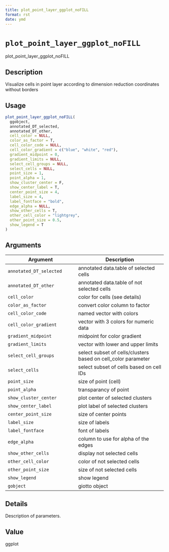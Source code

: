 ```yaml
--- 
title: plot_point_layer_ggplot_noFILL 
format: rst 
date: ymd 
--- 
```

# `plot_point_layer_ggplot_noFILL`

plot_point_layer_ggplot_noFILL


## Description

Visualize cells in point layer according to dimension reduction coordinates without borders


## Usage

```r
plot_point_layer_ggplot_noFILL(
  ggobject,
  annotated_DT_selected,
  annotated_DT_other,
  cell_color = NULL,
  color_as_factor = T,
  cell_color_code = NULL,
  cell_color_gradient = c("blue", "white", "red"),
  gradient_midpoint = 0,
  gradient_limits = NULL,
  select_cell_groups = NULL,
  select_cells = NULL,
  point_size = 1,
  point_alpha = 1,
  show_cluster_center = F,
  show_center_label = T,
  center_point_size = 4,
  label_size = 4,
  label_fontface = "bold",
  edge_alpha = NULL,
  show_other_cells = T,
  other_cell_color = "lightgrey",
  other_point_size = 0.5,
  show_legend = T
)
```


## Arguments

Argument      |Description
------------- |----------------
`annotated_DT_selected`     |     annotated data.table of selected cells
`annotated_DT_other`     |     annotated data.table of not selected cells
`cell_color`     |     color for cells (see details)
`color_as_factor`     |     convert color column to factor
`cell_color_code`     |     named vector with colors
`cell_color_gradient`     |     vector with 3 colors for numeric data
`gradient_midpoint`     |     midpoint for color gradient
`gradient_limits`     |     vector with lower and upper limits
`select_cell_groups`     |     select subset of cells/clusters based on cell_color parameter
`select_cells`     |     select subset of cells based on cell IDs
`point_size`     |     size of point (cell)
`point_alpha`     |     transparancy of point
`show_cluster_center`     |     plot center of selected clusters
`show_center_label`     |     plot label of selected clusters
`center_point_size`     |     size of center points
`label_size`     |     size of labels
`label_fontface`     |     font of labels
`edge_alpha`     |     column to use for alpha of the edges
`show_other_cells`     |     display not selected cells
`other_cell_color`     |     color of not selected cells
`other_point_size`     |     size of not selected cells
`show_legend`     |     show legend
`gobject`     |     giotto object


## Details

Description of parameters.


## Value

ggplot


